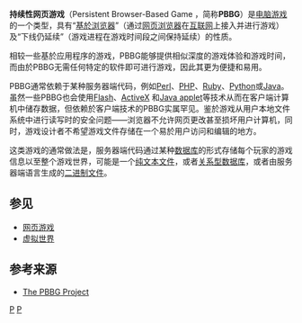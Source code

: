 {{NoteTA|G1=IT}}
'''持续性网页游戏'''（Persistent Browser-Based Game ，简称'''PBBG'''）是[[电脑游戏|电脑游戏]]的一个类型，具有“[[网页游戏|基於浏览器]]”（通过[[网页浏览器|网页浏览器]]在[[互联网|互联网]]上接入并进行游戏）及“下线仍延续”（游戏进程在游戏时间段之间保持延续）的性质。

相较一些基於应用程序的游戏，PBBG能够提供相似深度的游戏体验和游戏时间，而由於PBBG无需任何特定的软件即可进行游戏，因此其更为便捷和易用。

PBBG通常依赖于某种服务器端代码，例如[[Perl|Perl]]、[[PHP|PHP]]、[[Ruby|Ruby]]、[[Python|Python]]或[[Java|Java]]。虽然一些PBBG也会使用[[Flash|Flash]]、[[ActiveX|ActiveX]] 和[[Java_applet|Java applet]]等技术从而在客户端计算机中储存数据，但依赖於客户端技术的PBBG实属罕见。鉴於游戏从用户本地文件系统中进行读写时的安全问题——浏览器不允许网页更改甚至损坏用户计算机，同时，游戏设计者不希望游戏文件存储在一个易於用户访问和编辑的地方。

这类游戏的通常做法是，服务器端代码通过某种[[数据库|数据库]]的形式存储每个玩家的游戏信息以至整个游戏世界，可能是一个[[文本文件|纯文本文件]]，或者[[关系型数据库|关系型数据库]]，或者由服务器端语言生成的[[二进制文件|二进制文件]]。

== 参见 ==
*[[网页游戏|网页游戏]]
*[[虚拟世界|虚拟世界]]

== 参考来源 ==
* {{En icon}}[http://pbbg.org The PBBG Project] {{Wayback|url=http://pbbg.org/ |date=20081006000733 }}


[[Category:网页游戏|P]]
[[Category:電子遊戲類型|P]]